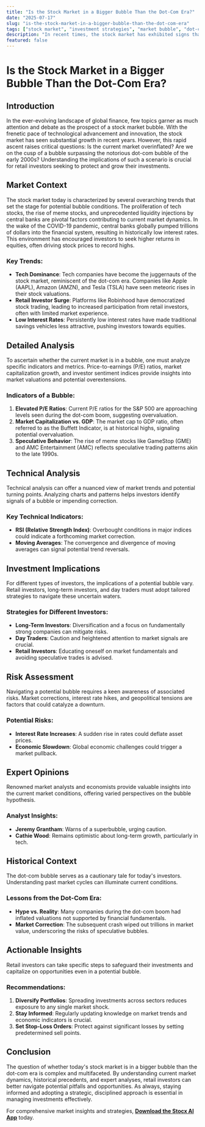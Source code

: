 ```yaml
---
title: "Is the Stock Market in a Bigger Bubble Than the Dot-Com Era?"
date: "2025-07-17"
slug: "is-the-stock-market-in-a-bigger-bubble-than-the-dot-com-era"
tags: ["stock market", "investment strategies", "market bubble", "dot-com era", "retail investors", "market analysis", "financial trends"]
description: "In recent times, the stock market has exhibited signs that could suggest a bubble more significant than the infamous dot-com boom of the late 1990s and early 2000s. This concern is grounded in observable metrics and trends that mirror, and in some cases exceed, those seen during the dot-com period. This article delves into these alarming indicators, offering a comprehensive analysis of current market conditions, potential risks, and implications for retail investors. We will explore historical comparisons, expert opinions, and technical analyses to provide a thorough understanding of whether today's market is truly overinflated. Retail investors will find actionable insights tailored to navigating this precarious landscape, including specific investment strategies and risk assessments. By unpacking the intricacies of current market dynamics and drawing lessons from past market cycles, this article aims to equip investors with the knowledge needed to make informed decisions in a potentially volatile environment."
featured: false
---
```


# Is the Stock Market in a Bigger Bubble Than the Dot-Com Era?

## Introduction

In the ever-evolving landscape of global finance, few topics garner as much attention and debate as the prospect of a stock market bubble. With the frenetic pace of technological advancement and innovation, the stock market has seen substantial growth in recent years. However, this rapid ascent raises critical questions: Is the current market overinflated? Are we on the cusp of a bubble surpassing the notorious dot-com bubble of the early 2000s? Understanding the implications of such a scenario is crucial for retail investors seeking to protect and grow their investments.

## Market Context

The stock market today is characterized by several overarching trends that set the stage for potential bubble conditions. The proliferation of tech stocks, the rise of meme stocks, and unprecedented liquidity injections by central banks are pivotal factors contributing to current market dynamics. In the wake of the COVID-19 pandemic, central banks globally pumped trillions of dollars into the financial system, resulting in historically low interest rates. This environment has encouraged investors to seek higher returns in equities, often driving stock prices to record highs.

### Key Trends:
- **Tech Dominance**: Tech companies have become the juggernauts of the stock market, reminiscent of the dot-com era. Companies like Apple (AAPL), Amazon (AMZN), and Tesla (TSLA) have seen meteoric rises in their stock valuations.
- **Retail Investor Surge**: Platforms like Robinhood have democratized stock trading, leading to increased participation from retail investors, often with limited market experience.
- **Low Interest Rates**: Persistently low interest rates have made traditional savings vehicles less attractive, pushing investors towards equities.

## Detailed Analysis

To ascertain whether the current market is in a bubble, one must analyze specific indicators and metrics. Price-to-earnings (P/E) ratios, market capitalization growth, and investor sentiment indices provide insights into market valuations and potential overextensions.

### Indicators of a Bubble:
1. **Elevated P/E Ratios**: Current P/E ratios for the S&P 500 are approaching levels seen during the dot-com boom, suggesting overvaluation.
2. **Market Capitalization vs. GDP**: The market cap to GDP ratio, often referred to as the Buffett Indicator, is at historical highs, signaling potential overvaluation.
3. **Speculative Behavior**: The rise of meme stocks like GameStop (GME) and AMC Entertainment (AMC) reflects speculative trading patterns akin to the late 1990s.

## Technical Analysis

Technical analysis can offer a nuanced view of market trends and potential turning points. Analyzing charts and patterns helps investors identify signals of a bubble or impending correction.

### Key Technical Indicators:
- **RSI (Relative Strength Index)**: Overbought conditions in major indices could indicate a forthcoming market correction.
- **Moving Averages**: The convergence and divergence of moving averages can signal potential trend reversals.

## Investment Implications

For different types of investors, the implications of a potential bubble vary. Retail investors, long-term investors, and day traders must adopt tailored strategies to navigate these uncertain waters.

### Strategies for Different Investors:
- **Long-Term Investors**: Diversification and a focus on fundamentally strong companies can mitigate risks.
- **Day Traders**: Caution and heightened attention to market signals are crucial.
- **Retail Investors**: Educating oneself on market fundamentals and avoiding speculative trades is advised.

## Risk Assessment

Navigating a potential bubble requires a keen awareness of associated risks. Market corrections, interest rate hikes, and geopolitical tensions are factors that could catalyze a downturn.

### Potential Risks:
- **Interest Rate Increases**: A sudden rise in rates could deflate asset prices.
- **Economic Slowdown**: Global economic challenges could trigger a market pullback.

## Expert Opinions

Renowned market analysts and economists provide valuable insights into the current market conditions, offering varied perspectives on the bubble hypothesis.

### Analyst Insights:
- **Jeremy Grantham**: Warns of a superbubble, urging caution.
- **Cathie Wood**: Remains optimistic about long-term growth, particularly in tech.

## Historical Context

The dot-com bubble serves as a cautionary tale for today's investors. Understanding past market cycles can illuminate current conditions.

### Lessons from the Dot-Com Era:
- **Hype vs. Reality**: Many companies during the dot-com boom had inflated valuations not supported by financial fundamentals.
- **Market Correction**: The subsequent crash wiped out trillions in market value, underscoring the risks of speculative bubbles.

## Actionable Insights

Retail investors can take specific steps to safeguard their investments and capitalize on opportunities even in a potential bubble.

### Recommendations:
1. **Diversify Portfolios**: Spreading investments across sectors reduces exposure to any single market shock.
2. **Stay Informed**: Regularly updating knowledge on market trends and economic indicators is crucial.
3. **Set Stop-Loss Orders**: Protect against significant losses by setting predetermined sell points.

## Conclusion

The question of whether today's stock market is in a bigger bubble than the dot-com era is complex and multifaceted. By understanding current market dynamics, historical precedents, and expert analyses, retail investors can better navigate potential pitfalls and opportunities. As always, staying informed and adopting a strategic, disciplined approach is essential in managing investments effectively.

For comprehensive market insights and strategies, **[Download the Stocx AI App](https://stocx.co)** today.
